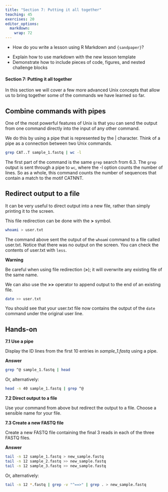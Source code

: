 ```yaml
---
title: "Section 7: Putting it all together"
teaching: 45
exercises: 20
editor_options: 
  markdown: 
    wrap: 72
---
```


::: questions
-   How do you write a lesson using R Markdown and `{sandpaper}`?
:::


::: objectives
-   Explain how to use markdown with the new lesson template
-   Demonstrate how to include pieces of code, figures, and nested challenge blocks
:::

#### Section 7: Putting it all together

In this section we will cover a few more advanced Unix concepts that allow us to bring together some of the commands we have learned so far.

## Combine commands with pipes

One of the most powerful features of Unix is that you can send the output from one command directly into the input of any other command.

We do this by using a pipe that is represented by the | character. Think of a pipe as a connection between two Unix commands.

```bash
grep CAT..T sample_1.fastq | wc -l
```

The first part of the command is the same `grep` search from 6.3.
The `grep` output is sent through a pipe to `wc`, where the -l option counts the number of lines. So as a whole, this command counts the number of sequences that contain a match to the motif CATNNT.

## Redirect output to a file

It can be very useful to direct output into a new file, rather than simply printing it to the screen.

This file redirection can be done with the **>** symbol.

```bash
whoami > user.txt
```

The command above sent the output of the `whoam`i command to a file called user.txt. Notice that there was no output on the screen. You can check the contents of user.txt with `less`.

::: caution
**Warning**

Be careful when using file redirection (**>**); it will overwrite any existing file of the same name.

:::

We can also use the **>>** operator to append output to the end of an existing file.

```bash
date >> user.txt
```

You should see that your user.txt file now contains the output of the `date` command under the original user line.

## Hands-on

::::::::::::::::::::::::::: challenge
**7.1 Use a pipe**

Display the ID lines from the first 10 entries in _sample_1.fastq_ using a pipe.

::: solution
**Answer**

```bash
grep ^@ sample_1.fastq | head
```

Or, alternatively:

```bash
head -n 40 sample_1.fastq | grep ^@
```

:::

:::::::::::::::::::::::::::::::::::::::

::::::::::::::::::::::::::::::::: challenge
**7.2 Direct output to a file**

Use your command from above but redirect the output to a file. Choose a sensible name for your file.

:::::::::::::::::::::::::::::::::::::::::::::

:::::::::::::::::::::::::::::::: challenge
**7.3 Create a new FASTQ file**

Create a new FASTQ file containing the final 3 reads in each of the three FASTQ files.

::: solution
**Answer**

```bash
tail -n 12 sample_1.fastq > new_sample.fastq
tail -n 12 sample_2.fastq >> new_sample.fastq
tail -n 12 sample_3.fastq >> new_sample.fastq
```

Or, alternatively:

```bash
tail -n 12 *.fastq | grep -v "^==>" | grep . > new_sample.fastq
```
:::

:::::::::::::::::::::::::::::::::::::::::::::
